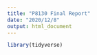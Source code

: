 ```yaml
---
title: "P8130 Final Report"
date: "2020/12/8"
output: html_document
---
```


```r
library(tidyverse)
```


